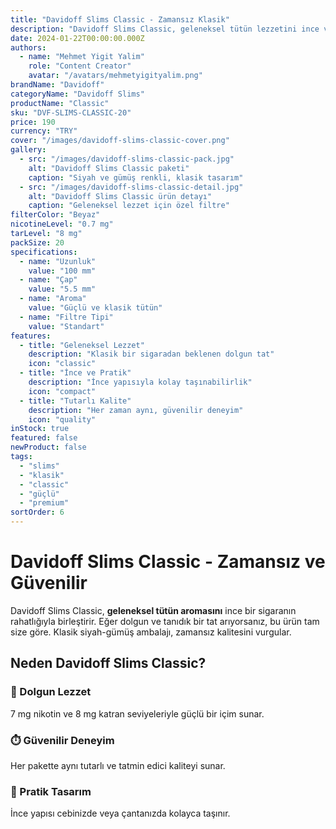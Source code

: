 ```yaml
---
title: "Davidoff Slims Classic - Zamansız Klasik"
description: "Davidoff Slims Classic, geleneksel tütün lezzetini ince ve modern bir formatla sunarak, klasik sevenlerin vazgeçilmezi olur."
date: 2024-01-22T00:00:00.000Z
authors:
  - name: "Mehmet Yigit Yalim"
    role: "Content Creator"
    avatar: "/avatars/mehmetyigityalim.png"
brandName: "Davidoff"
categoryName: "Davidoff Slims"
productName: "Classic"
sku: "DVF-SLIMS-CLASSIC-20"
price: 190
currency: "TRY"
cover: "/images/davidoff-slims-classic-cover.png"
gallery:
  - src: "/images/davidoff-slims-classic-pack.jpg"
    alt: "Davidoff Slims Classic paketi"
    caption: "Siyah ve gümüş renkli, klasik tasarım"
  - src: "/images/davidoff-slims-classic-detail.jpg"
    alt: "Davidoff Slims Classic ürün detayı"
    caption: "Geleneksel lezzet için özel filtre"
filterColor: "Beyaz"
nicotineLevel: "0.7 mg"
tarLevel: "8 mg"
packSize: 20
specifications:
  - name: "Uzunluk"
    value: "100 mm"
  - name: "Çap"
    value: "5.5 mm"
  - name: "Aroma"
    value: "Güçlü ve klasik tütün"
  - name: "Filtre Tipi"
    value: "Standart"
features:
  - title: "Geleneksel Lezzet"
    description: "Klasik bir sigaradan beklenen dolgun tat"
    icon: "classic"
  - title: "İnce ve Pratik"
    description: "İnce yapısıyla kolay taşınabilirlik"
    icon: "compact"
  - title: "Tutarlı Kalite"
    description: "Her zaman aynı, güvenilir deneyim"
    icon: "quality"
inStock: true
featured: false
newProduct: false
tags:
  - "slims"
  - "klasik"
  - "classic"
  - "güçlü"
  - "premium"
sortOrder: 6
---
```


# Davidoff Slims Classic - Zamansız ve Güvenilir

Davidoff Slims Classic, **geleneksel tütün aromasını** ince bir sigaranın rahatlığıyla birleştirir. Eğer dolgun ve tanıdık bir tat arıyorsanız, bu ürün tam size göre. Klasik siyah-gümüş ambalajı, zamansız kalitesini vurgular.

## Neden Davidoff Slims Classic?

### 💨 Dolgun Lezzet

7 mg nikotin ve 8 mg katran seviyeleriyle güçlü bir içim sunar.

### ⏱️ Güvenilir Deneyim

Her pakette aynı tutarlı ve tatmin edici kaliteyi sunar.

### 🚶 Pratik Tasarım

İnce yapısı cebinizde veya çantanızda kolayca taşınır.